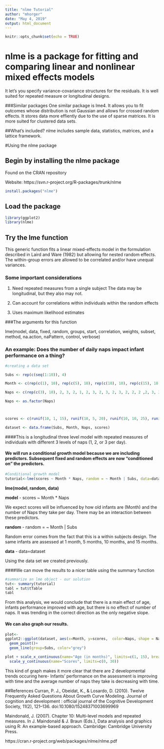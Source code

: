 ```yaml
---
title: "nlme Tutorial"
author: "mhorger"
date: "May 4, 2019"
output: html_document
---
```


```r
knitr::opts_chunk$set(echo = TRUE)
```


# nlme is a package for fitting and comparing linear and nonlinear mixed effects models
It let's you specify variance-covariance structures for the residuals.
It is well suited for repeated measure or longitudinal designs. 

###Similar packages
One similar package is lme4. 
It allows you to fit outcomes whose distribution is not Gaussian and allows for crossed random effects.
It stores data more effiently due to the use of sparse matrices.
It is more suited for clustered data sets.

##What's included? 
nlme includes sample data, statistics, matrices, and a lattice framework. 



#Using the nlme package 

## Begin by installing the nlme package

Found on the CRAN repository 


Website: https://svn.r-project.org/R-packages/trunk/nlme

```r
install.packages("nlme")
```


## Load the package 
```r
library(ggplot2)
library(nlme)
```










## Try the lme function
This generic function fits a linear mixed-effects model in the formulation described in Laird and Ware (1982) but allowing for nested random effects. The within-group errors are allowed to be correlated and/or have unequal variances.

### Some important considerations  

1. Need repeated measures from a single subject The data may be longitudinal, but they also may not.
  
2. Can account for correlations within individuals within the random effects 
  
3. Uses maximum likelihood estimates 

###The arguments for this function

lme(model, data, fixed, random, groups, start, correlation, weights,
subset, method, na.action, naPattern, control, verbose)

### **An example: Does the number of daily naps impact infant performance on a thing?** 

```r

#creating a data set 

Subs <- rep(c(seq(1:10)), 4)

Month <- c(rep(c(1), 10), rep(c(5), 10), rep(c(10), 10), rep(c(15), 10))

Naps <- c(rep(c(3), 10), 2, 3, 2, 1, 2, 3, 2, 3, 2, 3, 2, 2, 2 ,2, 3, 3, 2, 2, 1, 2, 3, 1, 2, 2, 1, 1, 2, 1, 2, 1 )

Naps <- as.factor(Naps)



scores <- c(runif(10, 1, 15), runif(10, 5, 20), runif(10, 10, 25), runif(10, 15, 30))

dataset <- data.frame(Subs, Month, Naps, scores)

```

####This is a longitudinal three level model with repeated measures of individuals with different 3 levels of naps (1, 2, or 3 per day). 

#### We will run a conditional growth model because we are including predictors. Subsequent fixed and random effects are now “conditioned on” the predictors.

```r
#Conditional growth model
tutorial<-lme(scores ~ Month * Naps, random = ~ Month | Subs, data=dataset)

```

**lme(model, random, data)**



**model** - scores ~ Month * Naps

We expect scores will be influenced by how old infants are (Month) and the number of Naps they take per day. There may be an interaction between these predictors. 


**random** - random = ~ Month | Subs

Random error comes from the fact that this is a within subjects design. The same infants are assessed at 1 month, 5 months, 10 months, and 15 months. 



**data** - data=dataset

Using the data set we created previously. 



####We can move the results to a nicer table using the summary function 

```r
#summarize an lme object - our solution
tut<- summary(tutorial)
tabl = tut$tTable 
tabl 

```


From this analysis, we would conclude that there is a main effect of age, infants performance improved with age, but there is no effect of number of naps. It was trending in the correct direction as the only negative slope. 

#### We can also graph our results. 

```r

plot<- 
ggplot2::ggplot(dataset, aes(x=Month, y=scores,  color=Naps, shape = Naps), xlim(1, 15), ylim(0, 25), xlab(Month) ) + 
  geom_point()+
  geom_line(group=Subs, color="grey")

plot + scale_x_continuous(name="Age (in months)", limits=c(1, 15), breaks = Month) +
  scale_y_continuous(name="Scores", limits=c(0, 30))

```


This kind of graph makes it more clear that there are 2 developmental trends occuring here- Infants' performance on the assessment is improving with time and the average number of naps they take is decreasing with time. 



##References 
Curran, P. J., Obeidat, K., & Losardo, D. (2010). Twelve Frequently Asked Questions About Growth Curve Modeling. Journal of cognition and development : official journal of the Cognitive Development Society, 11(2), 121–136. doi:10.1080/15248371003699969

Maindonald, J. (2007). Chapter 10: Multi-level models and repeated measures. In J. Maindonald & J. Braun (Eds.), Data analysis and graphics using R: An example-based approach. Cambridge: Cambridge University Press.

https://cran.r-project.org/web/packages/nlme/nlme.pdf 
